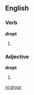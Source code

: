 ==English==

===Verb===
'''dropt'''

# {{obsolete spelling of|dropped}}

===Adjective===
'''dropt'''

# {{obsolete spelling of|dropped}}

[[nl:dropt]]